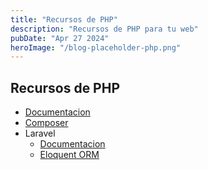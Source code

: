 ```yaml
---
title: "Recursos de PHP"
description: "Recursos de PHP para tu web"
pubDate: "Apr 27 2024"
heroImage: "/blog-placeholder-php.png"
---
```


## Recursos de PHP

-   [Documentacion](https://www.php.net/manual/es/)
-   [Composer](https://getcomposer.org/)
-   Laravel
    -   [Documentacion](https://laravel.com/)
    -   [Eloquent ORM](https://laravel.com/docs/5.0/eloquent)
